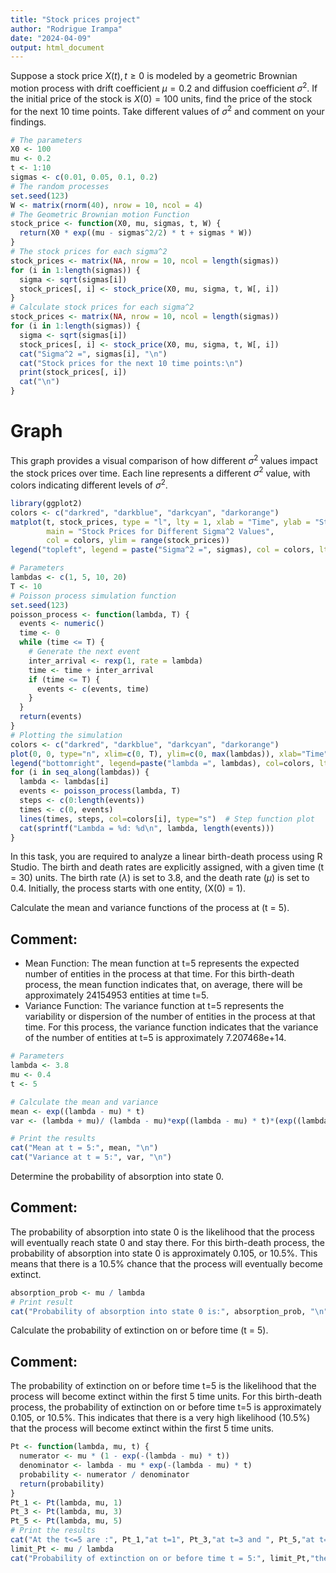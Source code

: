---
title: "Stock prices project"
author: "Rodrigue Irampa"
date: "2024-04-09"
output: html_document
---

Suppose a stock price ${X(t),t ≥ 0}$ is modeled by a geometric Brownian motion process with drift coefficient $\mu=0.2$ and diffusion coefficient $\sigma^2$. If the initial price of the stock is $X(0)=100$ units, find the price of the stock for the next 10 time points. Take different values of $\sigma^2$ and comment on your findings.

```{r}
# The parameters
X0 <- 100
mu <- 0.2
t <- 1:10
sigmas <- c(0.01, 0.05, 0.1, 0.2)
# The random processes
set.seed(123)
W <- matrix(rnorm(40), nrow = 10, ncol = 4)
# The Geometric Brownian motion Function 
stock_price <- function(X0, mu, sigmas, t, W) {
  return(X0 * exp((mu - sigmas^2/2) * t + sigmas * W))
}
# The stock prices for each sigma^2
stock_prices <- matrix(NA, nrow = 10, ncol = length(sigmas))
for (i in 1:length(sigmas)) {
  sigma <- sqrt(sigmas[i])
  stock_prices[, i] <- stock_price(X0, mu, sigma, t, W[, i])
}
# Calculate stock prices for each sigma^2
stock_prices <- matrix(NA, nrow = 10, ncol = length(sigmas))
for (i in 1:length(sigmas)) {
  sigma <- sqrt(sigmas[i])
  stock_prices[, i] <- stock_price(X0, mu, sigma, t, W[, i])
  cat("Sigma^2 =", sigmas[i], "\n")
  cat("Stock prices for the next 10 time points:\n")
  print(stock_prices[, i])
  cat("\n")
}
```
# Graph

This graph provides a visual comparison of how different $\sigma^2$ values impact the stock prices over time. Each line represents a different $\sigma^2$ value, with colors indicating different levels of $\sigma^2$. 

```{r}
library(ggplot2)
colors <- c("darkred", "darkblue", "darkcyan", "darkorange")
matplot(t, stock_prices, type = "l", lty = 1, xlab = "Time", ylab = "Stock Price",
        main = "Stock Prices for Different Sigma^2 Values",
        col = colors, ylim = range(stock_prices))
legend("topleft", legend = paste("Sigma^2 =", sigmas), col = colors, lty = 1)
```

```{r}
# Parameters
lambdas <- c(1, 5, 10, 20)
T <- 10
# Poisson process simulation function
set.seed(123)
poisson_process <- function(lambda, T) {
  events <- numeric()
  time <- 0
  while (time <= T) {
    # Generate the next event
    inter_arrival <- rexp(1, rate = lambda)
    time <- time + inter_arrival
    if (time <= T) {
      events <- c(events, time)
    }
  }
  return(events)
}
# Plotting the simulation
colors <- c("darkred", "darkblue", "darkcyan", "darkorange")
plot(0, 0, type="n", xlim=c(0, T), ylim=c(0, max(lambdas)), xlab="Time", ylab="Cumulative Events", main="Poisson Process Realizations in T=[0,10]")
legend("bottomright", legend=paste("lambda =", lambdas), col=colors, lty=1)
for (i in seq_along(lambdas)) {
  lambda <- lambdas[i]
  events <- poisson_process(lambda, T)
  steps <- c(0:length(events))
  times <- c(0, events)
  lines(times, steps, col=colors[i], type="s")  # Step function plot
  cat(sprintf("Lambda = %d: %d\n", lambda, length(events)))
}
```

In this task, you are required to analyze a linear birth-death process using R Studio. The birth and death rates are explicitly assigned, with a given time (t = 30) units. The birth rate ($\lambda$) is set to 3.8, and the death rate ($\mu$) is set to 0.4. Initially, the process starts with one entity, (X(0) = 1).

Calculate the mean and variance functions of the process at (t = 5).

## Comment:

- Mean Function: The mean function at t=5 represents the expected number of entities in the process at that time. For this birth-death process, the mean function indicates that, on average, there will be approximately 24154953 entities at time t=5.
- Variance Function: The variance function at t=5 represents the variability or dispersion of the number of entities in the process at that time. For this process, the variance function indicates that the variance of the number of entities at t=5 is approximately 7.207468e+14.

```{r}
# Parameters
lambda <- 3.8
mu <- 0.4
t <- 5

# Calculate the mean and variance
mean <- exp((lambda - mu) * t)
var <- (lambda + mu)/ (lambda - mu)*exp((lambda - mu) * t)*(exp((lambda - mu) * t)-1)

# Print the results
cat("Mean at t = 5:", mean, "\n")
cat("Variance at t = 5:", var, "\n")
```

Determine the probability of absorption into state 0.

## Comment:

The probability of absorption into state 0 is the likelihood that the process will eventually reach state 0 and stay there. For this birth-death process, the probability of absorption into state 0 is approximately 0.105, or 10.5%. This means that there is a 10.5% chance that the process will eventually become extinct.

```{r}
absorption_prob <- mu / lambda
# Print result
cat("Probability of absorption into state 0 is:", absorption_prob, "\n")
```

Calculate the probability of extinction on or before time (t = 5).

## Comment:

The probability of extinction on or before time t=5 is the likelihood that the process will become extinct within the first 5 time units. For this birth-death process, the probability of extinction on or before time t=5 is approximately 0.105, or 10.5%. This indicates that there is a very high likelihood (10.5%) that the process will become extinct within the first 5 time units.

```{r}
Pt <- function(lambda, mu, t) {
  numerator <- mu * (1 - exp(-(lambda - mu) * t))
  denominator <- lambda - mu * exp(-(lambda - mu) * t)
  probability <- numerator / denominator
  return(probability)
}
Pt_1 <- Pt(lambda, mu, 1)
Pt_3 <- Pt(lambda, mu, 3)
Pt_5 <- Pt(lambda, mu, 5)
# Print the results
cat("At the t<=5 are :", Pt_1,"at t=1", Pt_3,"at t=3 and ", Pt_5,"at t=5", "\n");
limit_Pt <- mu / lambda
cat("Probability of extinction on or before time t = 5:", limit_Pt,"the same as before 5", "\n")
```
